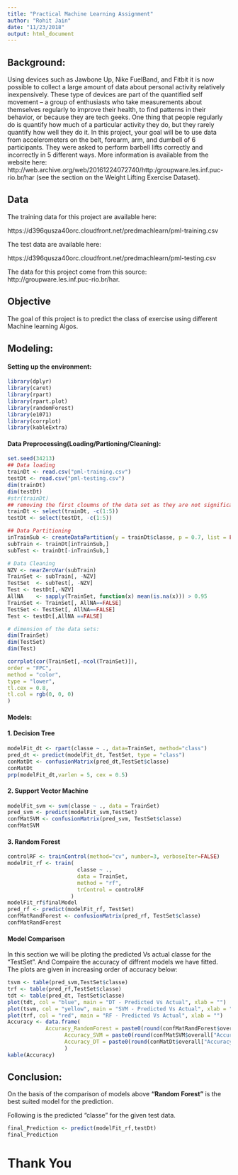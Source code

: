 ```yaml
---
title: "Practical Machine Learning Assignment"
author: "Rohit Jain"
date: "11/23/2018"
output: html_document
---
```


## Background:
Using devices such as Jawbone Up, Nike FuelBand, and Fitbit it is now possible to collect a large amount of data about personal activity relatively inexpensively. These type of devices are part of the quantified self movement – a group of enthusiasts who take measurements about themselves regularly to improve their health, to find patterns in their behavior, or because they are tech geeks. One thing that people regularly do is quantify how much of a particular activity they do, but they rarely quantify how well they do it. In this project, your goal will be to use data from accelerometers on the belt, forearm, arm, and dumbell of 6 participants. They were asked to perform barbell lifts correctly and incorrectly in 5 different ways. More information is available from the website here: http://web.archive.org/web/20161224072740/http:/groupware.les.inf.puc-rio.br/har (see the section on the Weight Lifting Exercise Dataset).

## Data
The training data for this project are available here:

https://d396qusza40orc.cloudfront.net/predmachlearn/pml-training.csv

The test data are available here:

https://d396qusza40orc.cloudfront.net/predmachlearn/pml-testing.csv

The data for this project come from this source: http://groupware.les.inf.puc-rio.br/har.

## Objective
The goal of this project is to predict the class of exercise using different Machine learning Algos.

## Modeling:

#### Setting up the environment:
```r
library(dplyr)
library(caret)
library(rpart)
library(rpart.plot)
library(randomForest)
library(e1071)
library(corrplot)
library(kableExtra)
```

#### Data Preprocessing(Loading/Partioning/Cleaning):

```r
set.seed(34213)
## Data loading
trainDt <- read.csv("pml-training.csv")
testDt <- read.csv("pml-testing.csv")
dim(trainDt)
dim(testDt)
#str(trainDt)
## removing the first cloumns of the data set as they are not significate for the modeling
trainDt <- select(trainDt, -c(1:5))
testDt <- select(testDt, -c(1:5))

## Data Partitioning
inTrainSub <- createDataPartition(y = trainDt$classe, p = 0.7, list = FALSE)
subTrain <- trainDt[inTrainSub,]
subTest <- trainDt[-inTrainSub,]

# Data Cleaning
NZV <- nearZeroVar(subTrain)
TrainSet <- subTrain[, -NZV]
TestSet  <- subTest[, -NZV]
Test <- testDt[,-NZV]
AllNA    <- sapply(TrainSet, function(x) mean(is.na(x))) > 0.95
TrainSet <- TrainSet[, AllNA==FALSE]
TestSet <- TestSet[, AllNA==FALSE]
Test <- testDt[,AllNA ==FALSE]

# dimension of the data sets:
dim(TrainSet)
dim(TestSet)
dim(Test)

corrplot(cor(TrainSet[,-ncol(TrainSet)]),
order = "FPC",
method = "color",
type = "lower", 
tl.cex = 0.8, 
tl.col = rgb(0, 0, 0)
)

```


#### Models:

#### 1. Decision Tree

```r
modelFit_dt <- rpart(classe ~ ., data=TrainSet, method="class")
pred_dt <- predict(modelFit_dt, TestSet, type = "class")
conMatDt <- confusionMatrix(pred_dt,TestSet$classe)
conMatDt
prp(modelFit_dt,varlen = 5, cex = 0.5)
```

#### 2. Support Vector Machine

```r
modelFit_svm <- svm(classe ~ ., data = TrainSet)
pred_svm <- predict(modelFit_svm,TestSet)
confMatSVM <- confusionMatrix(pred_svm, TestSet$classe)
confMatSVM
```

#### 3. Random Forest

```r
controlRF <- trainControl(method="cv", number=3, verboseIter=FALSE)
modelFit_rf <- train(
                      classe ~ ., 
                      data = TrainSet,
                      method = "rf", 
                      trControl = controlRF
                    )
modelFit_rf$finalModel
pred_rf <- predict(modelFit_rf, TestSet)
confMatRandForest <- confusionMatrix(pred_rf, TestSet$classe)
confMatRandForest
```

#### Model Comparison

In this section we will be ploting the predicted Vs actual classe for the "TestSet". And Compaire the accuracy of diffrent models we have fitted.
The plots are given in increasing order of accuracy below: 
```r
tsvm <- table(pred_svm,TestSet$classe)
trf <- table(pred_rf,TestSet$classe)
tdt <- table(pred_dt, TestSet$classe)
plot(tdt, col = "blue", main = "DT - Predicted Vs Actual", xlab = "")
plot(tsvm, col = "yellow", main = "SVM - Predicted Vs Actual", xlab = "")
plot(trf, col = "red", main = "RF - Predicted Vs Actual", xlab = "")
Accuracy <- data.frame( 
            Accuracy_RandomForest = paste0(round(confMatRandForest$overall["Accuracy"],4)*100 , "%"),
                  Accuracy_SVM = paste0(round(confMatSVM$overall["Accuracy"],4)*100,"%"),
                  Accuracy_DT = paste0(round(conMatDt$overall["Accuracy"],4)*100,"%")
                  )
kable(Accuracy)

```

## Conclusion:

On the basis of the comparison of models above <B>"Random Forest"</B> is the best suited model for the prediction.

Following is the predicted "classe" for the given test data.
```r
final_Prediction <- predict(modelFit_rf,testDt)
final_Prediction
```

# Thank You